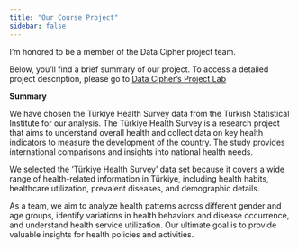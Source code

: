 ```yaml
---
title: "Our Course Project"
sidebar: false 
---
```


I'm honored to be a member of the Data Cipher project team.

Below, you'll find a brief summary of our project. To access a detailed project description, please go to [Data Cipher's Project Lab](https://emu-hacettepe-analytics.github.io/emu430-fall2023-team-data_ciphers/)

**Summary**

We have chosen the Türkiye Health Survey data from the Turkish Statistical Institute for our analysis. The Türkiye Health Survey is a research project that aims to understand overall health and collect data on key health indicators to measure the development of the country. The study provides international comparisons and insights into national health needs.

We selected the 'Türkiye Health Survey' data set because it covers a wide range of health-related information in Türkiye, including health habits, healthcare utilization, prevalent diseases, and demographic details.

As a team, we aim to analyze health patterns across different gender and age groups, identify variations in health behaviors and disease occurrence, and understand health service utilization. Our ultimate goal is to provide valuable insights for health policies and activities.
